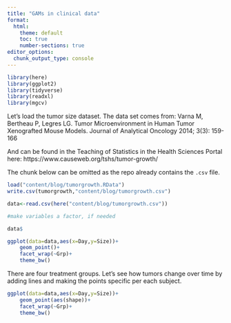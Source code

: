 ```yaml
---
title: "GAMs in clinical data"
format:
  html:
    theme: default
    toc: true
    number-sections: true
editor_options: 
  chunk_output_type: console
---
```


```r
library(here)
library(ggplot2)
library(tidyverse)
library(readxl)
library(mgcv)
```

Let's load the tumor size dataset. The data set comes from:
Varna M, Bertheau P, Legres LG. Tumor Microenvironment in Human Tumor Xenografted Mouse Models. Journal of Analytical Oncology 2014; 3(3): 159-166

And can be found in the Teaching of Statistics in the Health Sciences Portal here:
https://www.causeweb.org/tshs/tumor-growth/

The chunk below can be omitted as the repo already contains the `.csv` file.
```r

load("content/blog/tumorgrowth.RData")
write.csv(tumorgrowth,"content/blog/tumorgrowth.csv")
```


```r

data<-read.csv(here("content/blog/tumorgrowth.csv"))

#make variables a factor, if needed

data$

ggplot(data=data,aes(x=Day,y=Size))+
    geom_point()+
    facet_wrap(~Grp)+
    theme_bw()
```

There are four treatment groups. Let's see how tumors change over time by adding lines and making the points specific per each subject.

```r

ggplot(data=data,aes(x=Day,y=Size))+
    geom_point(aes(shape))+
    facet_wrap(~Grp)+
    theme_bw()
```
